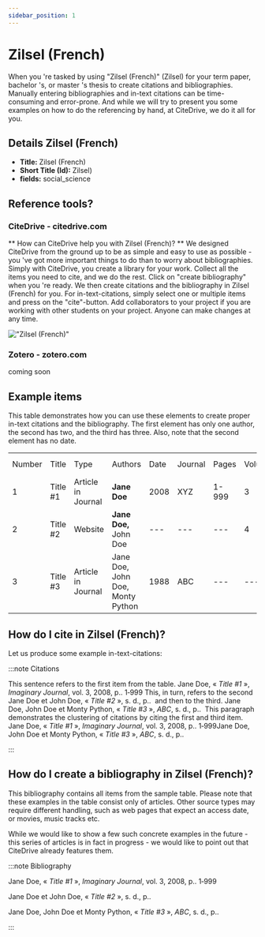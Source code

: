 ```yaml
---
sidebar_position: 1
---
```


# Zilsel (French)

When you 're tasked by using "Zilsel (French)" (Zilsel) for your term paper, bachelor 's, or master 's thesis to create citations and bibliographies.
Manually entering bibliographies and in-text citations can be time-consuming and error-prone. And while we will try to present you some examples on how to do the referencing by hand, at CiteDrive, we do it all for you.

## Details  Zilsel (French)
* **Title:** Zilsel (French)
* **Short Title (Id):** Zilsel)
* **fields:** social_science

## Reference tools?
### CiteDrive - citedrive.com
** How can CiteDrive help you with Zilsel (French)? **
We designed CiteDrive from the ground up to be as simple and easy to use as possible - you 've got more important things to do than to worry about bibliographies. Simply with CiteDrive, you create a library for your work. Collect all the items you need to cite, and we do the rest. Click on "create bibliography" when you 're ready. We then create citations and the bibliography in Zilsel (French) for you. For in-text-citations, simply select one or multiple items and press on the "cite"-button. Add collaborators to your project if you are working with other students on your project. Anyone can make changes at any time.


!["Zilsel (French)"](images/zilsel-french.svg "Choose Zilsel (French) in the CiteDrive App")

### Zotero - zotero.com

coming soon

## Example items

This table demonstrates how you can use these elements to create proper in-text citations and the bibliography. The first element has only one author, the second has two, and the third has three. Also, note that the second element has no date.


<table>
  <tr>
   <td>Number
   </td>
   <td>Title
   </td>
   <td>Type
   </td>
   <td>Authors
   </td>
   <td>Date
   </td>
   <td>Journal
   </td>
   <td>Pages
   </td>
   <td>Volume
   </td>
   <td>Issue
   </td>
   <td>Access Date
   </td>
  </tr>
  <tr>
   <td>1
   </td>
   <td>Title #1
   </td>
   <td>Article in Journal
   </td>
   <td><strong>Jane Doe</strong>
   </td>
   <td>2008
   </td>
   <td>XYZ
   </td>
   <td>1-999
   </td>
   <td>3
   </td>
   <td>2
   </td>
   <td>--
   </td>
  </tr>
  <tr>
   <td>
2
   </td>
   <td>Title #2
   </td>
   <td>Website
   </td>
   <td><strong>Jane Doe, </strong>John Doe
   </td>
   <td>---
   </td>
   <td>---
   </td>
   <td>---
   </td>
   <td>4
   </td>
   <td>---
   </td>
   <td>2020-05-01
   </td>
  </tr>
  <tr>
   <td>3
   </td>
   <td>Title #3
   </td>
   <td>Article in Journal
   </td>
   <td>Jane Doe, John Doe, Monty Python
   </td>
   <td>1988
   </td>
   <td>ABC
   </td>
   <td>---
   </td>
   <td>---
   </td>
   <td>16
   </td>
   <td>---
   </td>
  </tr>
</table>



## How do I cite in  Zilsel (French)?

Let us produce some example in-text-citations:

:::note Citations


This sentence refers to the first item from the table. Jane Doe, « <i>Title #1</i> », <i>Imaginary Journal</i>, vol. 3, 2008, p.. 1‑999 This, in turn, refers to the second Jane Doe et John  Doe, « <i>Title #2</i> », s. d., p.. 
and then to the third.  Jane Doe, John Doe et Monty Python, « <i>Title #3</i> », <i>ABC</i>, s. d., p.. 
This paragraph demonstrates the clustering of citations by citing the first and third item. Jane Doe, « <i>Title #1</i> », <i>Imaginary Journal</i>, vol. 3, 2008, p.. 1‑999Jane Doe, John Doe et Monty Python, « <i>Title #3</i> », <i>ABC</i>, s. d., p.. 

:::

## How do I create a bibliography in Zilsel (French)?

This bibliography contains all items from the sample table. Please note that these examples in the table consist only of articles. Other source types may require different handling, such as web pages that expect an access date, or movies, music tracks etc.

While we would like to show a few such concrete examples in the future - this series of articles is in fact in progress - we would like to point out that CiteDrive already features them.

:::note Bibliography

Jane Doe, « <i>Title #1</i> », <i>Imaginary Journal</i>, vol. 3, 2008, p.. 1‑999

Jane Doe et John  Doe, « <i>Title #2</i> », s. d., p.. 

Jane Doe, John Doe et Monty Python, « <i>Title #3</i> », <i>ABC</i>, s. d., p.. 



:::


        